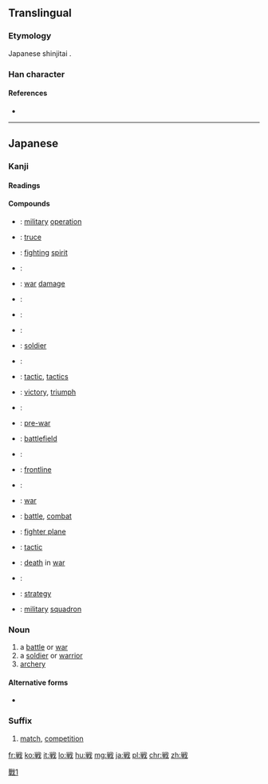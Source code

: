 {{also|戰|战|𢧐}}

==Translingual==
{{ja-forms|戦|[[战]]|[[戰]]}}

===Etymology===
Japanese shinjitai {{Han simp|戰|f=單|t=単}}.

===Han character===
{{Han char|rn=62|rad=戈|as=09|sn=13|four=93450|canj=FJI|ids=⿰単戈}}

====References====
* {{Han ref|kx=0413.241|dkj=11631|dj=0756.230|hdz=21409.041|uh=6226}}

----

==Japanese==

===Kanji===
{{ja-kanji|grade=4|rs=戈08|style=s|kyu=戰}}

====Readings====
{{ja-readings
|goon=[[せん]] (sen)
|kanon=[[せん]] (sen)
|kun=[[いくさ]] (ikusa), [[おののく|おのの.く]] ([[戦く]], onono.ku), [[おののき]] (ononoki), [[おののき|おのの.き]] ([[戦き]], onono.ki), [[そよぐ|そよ.ぐ]] ([[戦ぐ]], soyo.gu), [[そよぎ]] (soyogi), [[そよぎ|そよ.ぎ]] ([[戦ぎ]], soyo.gi), [[たたかう]] ([[戦う]], tatakau), [[たたかい]] (tatakai), [[たたかい|たたか.い]] ([[戦い]], tataka.i)
}}

====Compounds====
{{der-top|Compounds}}
* {{ja-r|作戦|さくせん}}: [[military]] [[operation]]
* {{ja-r|休戦|きゅうせん}}: [[truce]]
* {{ja-r|戦意|せんい}}: [[fighting]] [[spirit]]
* {{ja-r|戦役|せんえき}}: 
* {{ja-r|戦禍|せんか}}: [[war]] [[damage]]
* {{ja-r|戦記|せんき}}: 
* {{ja-r|戦況|せんきょう}}: 
* {{ja-r|戦国時代|せんごくじだい}}: 
* {{ja-r|戦士|せんし}}: [[soldier]]
* {{ja-r|戦死|せんし}}: 
* {{ja-r|戦術|せんじゅつ}}: [[tactic]], [[tactics]]
* {{ja-r|戦勝|せんしょう}}: [[victory]], [[triumph]]
* {{ja-r|戦車|せんしゃ}}: 
* {{ja-r|戦前|せんぜん}}: [[pre-war]]
* {{ja-r|戦場|せんじょう}}: [[battlefield]]
* {{ja-r|戦陣|せんじん}}: 
* {{ja-r|戦線|せんせん}}: [[frontline]]
* {{ja-r|戦戦恐恐|せんせんきょうきょう}}: 
* {{ja-r|戦争|せんそう}}: [[war]]
* {{ja-r|戦闘|せんとう}}: [[battle]], [[combat]]
* {{ja-r|戦闘機|せんとうき}}: [[fighter plane]]
* {{ja-r|戦法|せんぽう}}: [[tactic]]
* {{ja-r|戦没|せんぼつ}}: [[death]] in [[war]]
* {{ja-r|戦慄|せんりつ}}: 
* {{ja-r|戦略|せんりゃく}}: [[strategy]]
* {{ja-r|戦隊|せんたい}}: [[military]] [[squadron]]
{{der-bottom}}

===Noun===
{{ja-noun|いくさ|kyu=戰}}

# a [[battle]] or [[war]]
# a [[soldier]] or [[warrior]]
# [[archery]]

====Alternative forms====
* {{m|ja|軍}}

===Suffix===
{{ja-pos|せん|suffix|kyu=戰}}

# [[match]], [[competition]]

[[Category:CJKV characters simplified differently in Japan and China|戰1]]

[[fr:戦]]
[[ko:戦]]
[[it:戦]]
[[lo:戦]]
[[hu:戦]]
[[mg:戦]]
[[ja:戦]]
[[pl:戦]]
[[chr:戦]]
[[zh:戦]]